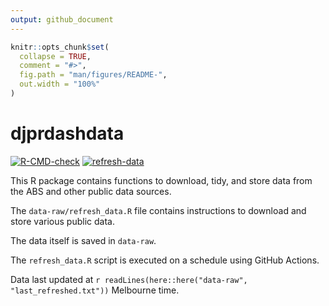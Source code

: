 ```yaml
---
output: github_document
---
```


<!-- README.md is generated from README.Rmd. Please edit that file -->

```r
knitr::opts_chunk$set(
  collapse = TRUE,
  comment = "#>",
  fig.path = "man/figures/README-",
  out.width = "100%"
)
```

# djprdashdata

<!-- badges: start -->
[![R-CMD-check](https://github.com/djpr-data/djprdashdata/workflows/R-CMD-check/badge.svg)](https://github.com/djpr-data/djprdashdata/actions) [![refresh-data](https://github.com/djpr-data/djprdashdata/workflows/refresh-data/badge.svg)](https://github.com/djpr-data/djprdashdata/actions)
<!-- badges: end -->

This R package contains functions to download, tidy, and store data from
the ABS and other public data sources.

The `data-raw/refresh_data.R` file contains instructions to download and store
various public data. 

The data itself is saved in `data-raw`. 

The `refresh_data.R`
script is executed on a schedule using GitHub Actions.

Data last updated at `r readLines(here::here("data-raw", "last_refreshed.txt"))` 
Melbourne time.
